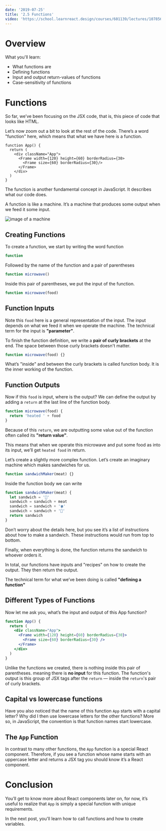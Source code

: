 ```yaml
---
date: '2019-07-25'
title: '2.5 Functions'
video: 'https://school.learnreact.design/courses/601139/lectures/10785659'
---
```



# Overview

What you'll learn:

- What functions are
- Defining functions
- Input and output return-values of functions
- Case-sensitivity of functions

<CourseVideoLink to={props.pageContext.frontmatter.video} />

# Functions

So far, we’ve been focusing on the JSX code, that is, this piece of code that looks like HTML.

Let’s now zoom out a bit to look at the rest of the code. There’s a word "function" here, which means that what we have here is a function.

```jsx{1}
function App() {
  return (
    <div className="App">
      <Frame width={120} height={60} borderRadius={30>
        <Frame size={60} borderRadius={30}/>
      </Frame>
    </div>
  )
}
```

The function is another fundamental concept in JavaScript. It describes what our code does.

A function is like a machine. It’s a machine that produces some output when we feed it some input.

![image of a machine](./functionmachine.png)

## Creating Functions

To create a function, we start by writing the word function

```jsx
function
```

Followed by the name of the function and a pair of parentheses

```jsx
function microwave()
```

Inside this pair of parentheses, we put the input of the function.

```jsx
function microwave(food)
```

## Function Inputs

Note this `food` here is a general representation of the input. The input depends on what we feed it when we operate the machine. The technical term for the input is **"parameter"**.

To finish the function definition, we write a **pair of curly brackets** at the end. The space between those curly brackets doesn't matter.

```jsx
function microwave(food) {}
```

What’s "inside" and between the curly brackets is called function body. It is the inner working of the function.

## Function Outputs

Now if this `food` is input, where is the output?
We can define the output by adding a `return` at the last line of the function body.

```jsx
function microwave(food) {
  return 'heated ' + food
}
```

Because of this `return`, we are outputting some value out of the function often called its **"return value"**.

This means that when we operate this microwave and put some food as into its input, we’ll get `heated food` in return.

Let’s create a slightly more complex function. Let’s create an imaginary machine which makes sandwiches for us.

```jsx
function sandwichMaker(meat) {}
```

Inside the function body we can write

```jsx
function sandwichMaker(meat) {
  let sandwich = '🍞'
  sandwich = sandwich + meat
  sandwich = sandwich + '🍀'
  sandwich = sandwich + '🍞'
  return sandwich
}
```

Don’t worry about the details here, but you see it’s a list of instructions about how to make a sandwich. These instructions would run from top to bottom.

Finally, when everything is done, the function returns the sandwich to whoever orders it.

In total, our functions have inputs and "recipes" on how to create the output. They then return the output.

The technical term for what we’ve been doing is called
**"defining a function"**

## Different Types of Functions

Now let me ask you, what’s the input and output of this App function?

```jsx
function App() {
  return (
    <div className="App">
      <Frame width={120} height={60} borderRadius={30}>
        <Frame size={60} borderRadius={30} />
      </Frame>
    </div>
  )
}
```

Unlike the functions we created, there is nothing inside this pair of parentheses. meaning there is **no input** for this function. The function's output is this group of JSX tags after the `return` — inside the `return`'s pair of curly brackets.

## Capital vs lowercase functions

Have you also noticed that the name of this function `App` starts with a capital letter? Why did I then use lowercase letters for the other functions? More so, in JavaScript, the convention is that function names start lowercase.

## The `App` Function

In contrast to many other functions, the `App` function is a special React component. Therefore, if you see a function whose name starts with an uppercase letter and returns a JSX tag you should know it’s a React component.

# Conclusion

You’ll get to know more about React components later on, for now, it’s useful to realize that `App` is simply a special function with unique requirements.

In the next post, you'll learn how to call functions and how to create variables.
